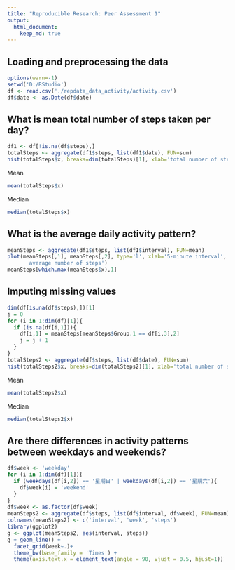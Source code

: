 ```yaml
---
title: "Reproducible Research: Peer Assessment 1"
output: 
  html_document:
    keep_md: true
---
```


## Loading and preprocessing the data

```r
options(warn=-1)
setwd('D:/RStudio')
df <- read.csv('./repdata_data_activity/activity.csv')
df$date <- as.Date(df$date)
```

## What is mean total number of steps taken per day?

```r
df1 <- df[!is.na(df$steps),]
totalSteps <- aggregate(df1$steps, list(df1$date), FUN=sum)
hist(totalSteps$x, breaks=dim(totalSteps)[1], xlab='total number of steps per day', main='')
```

Mean

```r
mean(totalSteps$x)
```

Median

```r
median(totalSteps$x)
```

## What is the average daily activity pattern?

```r
meanSteps <- aggregate(df1$steps, list(df1$interval), FUN=mean)
plot(meanSteps[,1], meanSteps[,2], type='l', xlab='5-minute interval', ylab='
       average number of steps')
meanSteps[which.max(meanSteps$x),1]
```

## Imputing missing values

```r
dim(df[is.na(df$steps),])[1]
j = 0
for (i in 1:dim(df)[1]){
  if (is.na(df[i,1])){
    df[i,1] = meanSteps[meanSteps$Group.1 == df[i,3],2]
    j = j + 1
  }
}
totalSteps2 <- aggregate(df$steps, list(df$date), FUN=sum)
hist(totalSteps2$x, breaks=dim(totalSteps2)[1], xlab='total number of steps per day', main='')
```

Mean

```r
mean(totalSteps2$x)
```

Median

```r
median(totalSteps2$x)
```

## Are there differences in activity patterns between weekdays and weekends?

```r
df$week <- 'weekday'
for (i in 1:dim(df)[1]){
  if (weekdays(df[i,2]) == '星期日' | weekdays(df[i,2]) == '星期六'){
    df$week[i] = 'weekend'
  }
}
df$week <- as.factor(df$week)
meanSteps2 <- aggregate(df$steps, list(df$interval, df$week), FUN=mean)
colnames(meanSteps2) <- c('interval', 'week', 'steps')
library(ggplot2)
g <- ggplot(meanSteps2, aes(interval, steps))
g + geom_line() + 
  facet_grid(week~.)+
  theme_bw(base_family = 'Times') +
  theme(axis.text.x = element_text(angle = 90, vjust = 0.5, hjust=1))
```
